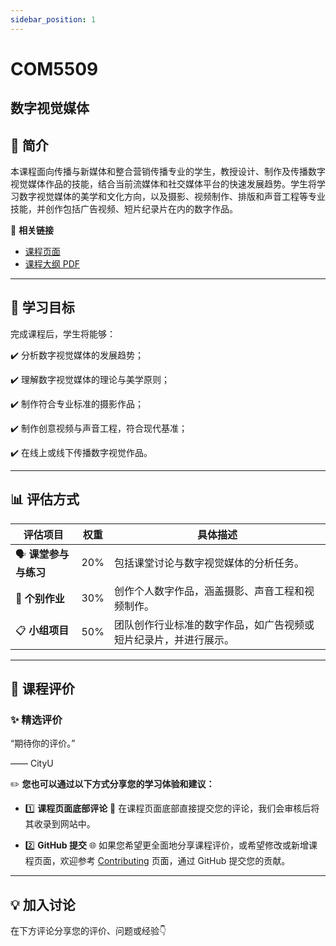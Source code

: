 ```yaml
---
sidebar_position: 1
---
```


# COM5509
## 数字视觉媒体

## **📘 简介**
本课程面向传播与新媒体和整合营销传播专业的学生，教授设计、制作及传播数字视觉媒体作品的技能，结合当前流媒体和社交媒体平台的快速发展趋势。学生将学习数字视觉媒体的美学和文化方向，以及摄影、视频制作、排版和声音工程等专业技能，并创作包括广告视频、短片纪录片在内的数字作品。

🔗 **相关链接**
- [课程页面](https://www.cityu.edu.hk/catalogue/pg/202425/course/COM5509.htm)
- [课程大纲 PDF](https://www.cityu.edu.hk/catalogue/pg/202425/course/COM5509.pdf)

---

## **🎯 学习目标**

完成课程后，学生将能够：

✔️ 分析数字视觉媒体的发展趋势；

✔️ 理解数字视觉媒体的理论与美学原则；

✔️ 制作符合专业标准的摄影作品；

✔️ 制作创意视频与声音工程，符合现代基准；

✔️ 在线上或线下传播数字视觉作品。

---

## **📊 评估方式**

| **评估项目**          | **权重** | **具体描述**                                                                                       |
|----------------------|---------|---------------------------------------------------------------------------------------------------|
| 🗣️ **课堂参与与练习**   | 20%     | 包括课堂讨论与数字视觉媒体的分析任务。                                                                |
| 📑 **个别作业**        | 30%     | 创作个人数字作品，涵盖摄影、声音工程和视频制作。                                                       |
| 📋 **小组项目**        | 50%     | 团队创作行业标准的数字作品，如广告视频或短片纪录片，并进行展示。                                           |

---

## **💬 课程评价**

### ✨ **精选评价**
<div className={commentStyles.commentBox}>
    <p className={commentStyles.commentText}>
        “期待你的评价。”
    </p>
    <p className={commentStyles.commentAuthor}>—— CityU</p>
</div>

✏️ **您也可以通过以下方式分享您的学习体验和建议：**

- 1️⃣ **课程页面底部评论**
💬 在课程页面底部直接提交您的评论，我们会审核后将其收录到网站中。

- 2️⃣ **GitHub 提交**
🌐 如果您希望更全面地分享课程评价，或希望修改或新增课程页面，欢迎参考 [Contributing](/contributing) 页面，通过 GitHub 提交您的贡献。

---

## **💡 加入讨论**

在下方评论分享您的评价、问题或经验👇
<Utterances />
